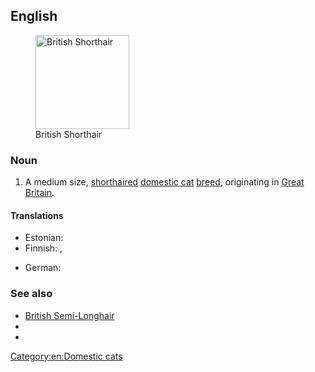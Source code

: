 ==English==
[[Image:Britishblue.jpg|thumb|right|150px|British Shorthair]]

===Noun===
{{en-noun|head=[[British]] [[shorthair|Shorthair]]}}

# A medium size, [[shorthaired]] [[domestic cat]] [[breed]], originating in [[Great Britain]].

====Translations====
{{trans-top|breed of cat}}
* Estonian: {{t|et|briti lühikarvaline}}
* Finnish: {{t|fi|brittiläinen lyhytkarva}}, {{t|fi|brittiläinen}}
{{trans-mid}}
* German: {{t|de|Britisch Kurzhaar|f}}
{{trans-bottom}}

===See also===
* [[British Semi-Longhair]]
* {{pedia}}
* {{commonslite|British shorthair}}

[[Category:en:Domestic cats]]